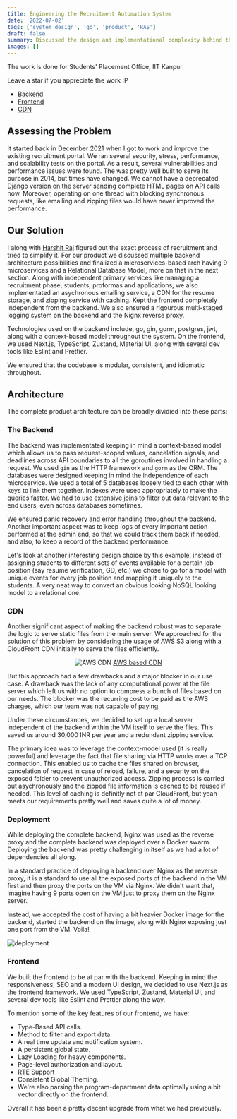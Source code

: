 ```yaml
---
title: Engineering the Recruitment Automation System
date: '2022-07-02'
tags: ['system design', 'go', 'product', 'RAS']
draft: false
summary: Discussed the design and implementational complexity behind the new Recruitment Automation System.
images: []
---
```


The work is done for Students' Placement Office, IIT Kanpur.

<!-- quote -->
Leave a star if you appreciate the work :P
- [Backend](https://github.com/spo-iitk/ras-backend)
- [Frontend](https://github.com/spo-iitk/ras-frontend)
- [CDN](https://github.com/spo-iitk/ras-cdn)

## Assessing the Problem
It started back in December 2021 when I got to work and improve the existing recruitment portal. We ran several security, stress, performance, and scalability tests on the portal. As a result, several vulnerabilities and performance issues were found. The was pretty well built to serve its purpose in 2014, but times have changed. We cannot have a deprecated Django version on the server sending complete HTML pages on API calls now. Moreover, operating on one thread with blocking synchronous requests, like emailing and zipping files would have never improved the performance.

## Our Solution
I along with [Harshit Raj](https://1-harshit.github.io/) figured out the exact process of recruitment and tried to simplify it. For our product we discussed multiple backend architecture possibilities and finalized a microservices-based arch having 9 microservices and a Relational Database Model, more on that in the next section. Along with independent primary services like managing a recruitment phase, students, proformas and applications, we also implementated an asychronous emailing service, a CDN for the resume storage, and zipping service with caching. Kept the frontend completely independent from the backend. We also ensured a rigourous multi-staged logging system on the backend and the Nignx reverse proxy.

Technologies used on the backend include, go, gin, gorm, postgres, jwt, along with a context-based model throughout the system. On the frontend, we used Next.js, TypeScript, Zustand, Material UI, along with several dev tools like Eslint and Prettier.

We ensured that the codebase is modular, consistent, and idiomatic throughout.

## Architecture
The complete product architecture can be broadly dividied into these parts:

### The Backend 
The backend was implementated keeping in mind a context-based model which allows us to pass request-scoped values, cancelation signals, and deadlines across API boundaries to all the goroutines involved in handling a request. We used `gin` as the HTTP framework and `gorm` as the ORM. The databases were designed keeping in mind the independence of each microservice. We used a total of 5 databases loosely tied to each other with keys to link them together. Indexes were used appropriately to make the queries faster. We had to use extensive joins to filter out data relevant to the end users, even across databases sometimes. 

We ensured panic recovery and error handling throughout the backend. Another important aspect was to keep logs of every important action performed at the admin end, so that we could track them back if needed, and also, to keep a record of the backend performance.

Let's look at another interesting design choice by this example, instead of assigning students to different sets of events available for a certain job position (say resume verification, GD, etc.) we chose to go for a model with unique events for every job position and mapping it uniquely to the students. A very neat way to convert an obvious looking NoSQL looking model to a relational one.


### CDN 
Another significant aspect of making the backend robust was to separate the logic to serve static files from the main server. We approached for the solution of this problem by considering the usage of AWS S3 along with a CloudFront CDN initially to serve the files efficiently.
<center>
<img alt="AWS CDN" src="https://d2908q01vomqb2.cloudfront.net/5b384ce32d8cdef02bc3a139d4cac0a22bb029e8/2018/06/27/4-v-2.png"/>
<span><u>AWS based CDN</u></span>
</center>

But this approach had a few drawbacks and a major blocker in our use case. A drawback was the lack of any computational power at the file server which left us with no option to compress a bunch of files based on our needs. The blocker was the recurring cost to be paid as the AWS charges, which our team was not capable of paying.

Under these circumstances, we decided to set up a local server independent of the backend within the VM itself to serve the files. This saved us around 30,000 INR per year and a redundant zipping service. 

The primary idea was to leverage the context-model used (it is really powerful) and leverage the fact that file sharing via HTTP works over a TCP connection. This enabled us to cache the files shared on browser, cancelation of request in case of reload, failure, and a security on the exposed folder to prevent unauthorized access. Zipping process is carried out asychronously and the zipped file information is cached to be reused if needed. This level of caching is definitly not at par CloudFront, but yeah meets our requirements pretty well and saves quite a lot of money.  

### Deployment

While deploying the complete backend, Nginx was used as the reverse proxy and the complete backend was deployed over a Docker swarm. Deploying the backend was pretty challenging in itself as we had a lot of dependencies all along. 

In a standard practice of deploying a backend over Nginx as the reverse proxy, it is a standard to use all the exposed ports of the backend in the VM first and then proxy the ports on the VM via Nginx. We didn't want that, imagine having 9 ports open on the VM just to proxy them on the Nginx server. 

Instead, we accepted the cost of having a bit heavier Docker image for the backend, started the backend on the image, along with Nginx exposing just one port from the VM. Voila!

![deployment](/static/images/deployment.png)

### Frontend

We built the frontend to be at par with the backend. Keeping in mind the responsiveness, SEO and a modern UI design, we decided to use Next.js as the frontend framework. We used TypeScript, Zustand, Material UI, and several dev tools like Eslint and Prettier along the way. 

To mention some of the key features of our frontend, we have:
- Type-Based API calls.
- Method to filter and export data.
- A real time update and notification system.
- A persistent global state.
- Lazy Loading for heavy components.
- Page-level authorization and layout.
- RTE Support
- Consistent Global Theming.
- We're also parsing the program-department data optimally using a bit vector directly on the frontend.

Overall it has been a pretty decent upgrade from what we had previously.
